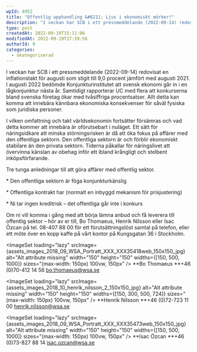 ```yaml
---
wpId: 4952
title: "Offentlig upphandling &#8211; Ljus i ekonomiskt mörker!"
description: "I veckan har SCB i ett pressmeddelande (2022-09-14) redovisat en inflationstakt för augusti som stigit till 9,0 procent jämfört med augusti 2021. I augusti 2022 bedömde Konjunkturinstitutet att svensk ekonomi&hellip;"
type: post
createdAt: 2022-09-19T15:11:06
modifiedAt: 2022-09-19T17:59:56
authorId: 9
categories:
  - okategoriserad
---
```




I veckan har SCB i ett pressmeddelande (2022-09-14) redovisat en inflationstakt för augusti som stigit till 9,0 procent jämfört med augusti 2021. I augusti 2022 bedömde Konjunkturinstitutet att svensk ekonomi går in i en lågkonjunktur nästa år. Samtidigt rapporterar UC med flera att konkurserna bland svenska företag ökar med tvåsiffriga procentsatser. Allt detta kan komma att innebära kännbara ekonomiska konsekvenser för såväl fysiska som juridiska personer.

I vilken omfattning och takt världsekonomin fortsätter försämras och vad detta kommer att innebära är oförutsebart i nuläget. Ett sätt för näringsidkare att minska störningsrisken är då att öka fokus på affärer med den offentliga sektorn. Den offentliga sektorn är och förblir ekonomiskt stabilare än den privata sektorn. Tiderna påkallar för näringslivet att övervinna känslan av obehag inför ett ibland krångligt och stelbent inköpsförfarande.

Tre tunga anledningar till att göra affärer med offentlig sektor.

\* Den offentliga sektorn är föga konjunkturkänslig

\* Offentliga kontrakt har (normalt en inbyggd mekanism för prisjustering)

\* Ni tar ingen kreditrisk – det offentliga går inte i konkurs

Om ni vill komma i gång med att börja lämna anbud och få leverera till offentlig sektor – hör av er till, Bo Thomaeus, Henrik Nilsson eller Isac Özcan på tel. 08-407 88 00 för ett förutsättningslöst samtal på telefon, eller ett möte över en kopp kaffe på vårt kontor på Kungsgatan 36 i Stockholm.

<ImageSet
  loading="lazy"
  srcImage={assets_images_2018_09_WSA_Portratt_XXX_XXX35418web_150x150_jpg}
  alt="Alt attribute missing"
  width="150"
  height="150"
  widths={[150, 500, 1000]}
  sizes="(max-width: 150px) 100vw, 150px"
/>
**Bo Thomaeus **+46 (0)70-412 14 56 [bo.thomaeus@wsa.se](mailto:anna.asp@wsa.se)

<ImageSet
  loading="lazy"
  srcImage={assets_images_2018_10_henrik_nilsson_2_150x150_jpg}
  alt="Alt attribute missing"
  width="150"
  height="150"
  widths={[150, 300, 500, 724]}
  sizes="(max-width: 150px) 100vw, 150px"
/>
**Henrik Nilsson **+46 (0)72-723 11 00 [henrik.nilsson@wsa.se](mailto:anna.asp@wsa.se)

<ImageSet
  loading="lazy"
  srcImage={assets_images_2018_09_WSA_Portratt_XXX_XXX35473web_150x150_jpg}
  alt="Alt attribute missing"
  width="150"
  height="150"
  widths={[150, 500, 1000]}
  sizes="(max-width: 150px) 100vw, 150px"
/>
**Isac Özcan **+46 (0)73-827 88 14 [isac.ozcan@wsa.se](mailto:anna.asp@wsa.se)

